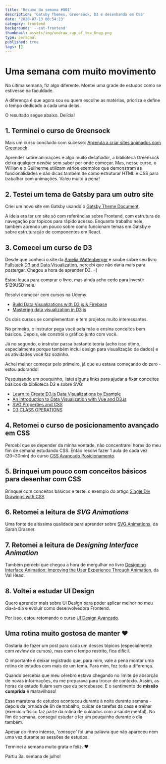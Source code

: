 ```yaml
---
title: 'Resumo da semana #001'
description: 'Gatsby Themes, Greensock, D3 e desenhando em CSS'
date: '2020-07-13 00:54:23'
category: frontend
background: '--cat-frontend'
thumbnail: assets/img/undraw_cup_of_tea_6nqg.png
type: personal
published: true
tags: []
---
```


# Uma semana com muito movimento

Na última semana, fiz algo diferente. Montei uma grade de estudos como se estivesse na faculdade.

A diferença é que agora sou eu quem escolhe as matérias, prioriza e define o tempo dedicado a cada uma delas. 

O resultado segue abaixo. Delícia!

## 1. Terminei o curso de Greensock

Mais um curso concluído com sucesso: [Aprenda a criar sites animados com Greensock](https://www.udemy.com/course/aprenda-a-criar-sites-animados-com-greensock/). 

Aprender sobre animações é algo muito desafiador, a biblioteca Greensock deixa qualquer *newbie* sem saber por onde começar. Mas, nesse curso, o Willian e o Guilherme utilizam vários exemplos que demonstram as funcionalidades e dão dicas também de como estruturar HTML e CSS para trabalhar com animações. Valeu muito a pena!

## 2. Testei um tema de Gatsby para um outro site

Criei um novo site em Gatsby usando o [Gatsby Theme Document](https://github.com/codebushi/gatsby-theme-document). 

A ideia era ter um site só com referências sobre Frontend, com estrutura de navegação por tópicos para rápido acesso. Enquanto trabalho nele, também aprendo um pouco sobre como funcionam temas em Gatsby e sobre estruturação de componentes em React.

## 3. Comecei um curso de D3

Desde que conheci o site da [Amelia Wattenberger](https://wattenberger.com/) e soube sobre seu livro [Fullstack D3 and Data Visualization](https://www.newline.co/fullstack-d3), percebi que não daria mais para postergar. Chegou a hora de aprender D3. =)

Estou louca para comprar o livro, mas ainda acho cedo para investir $129USD nele. 

Resolvi começar com cursos na Udemy:

- [Build Data Visualizations with D3.js & Firebase](https://www.udemy.com/share/1020mmB0oSeVtQ/)
- [Mastering data visualization in D3.js](https://www.udemy.com/share/101XxQB0oSeVtQ/)

Os dois cursos se complementam e tem projetos muito interessantes. 

No primeiro, o instrutor pega você pela mão e ensina conceitos bem básicos. Depois, ele constrói o gráfico junto com você. 

Já no segundo, o instrutor passa bastante teoria (acho isso ótimo, especialmente porque também inclui design para visualização de dados) e as atividades você faz sozinho. 

Achei melhor começar pelo primeiro, já que eu estava começando do zero - estou adorando! 

Pesquisando um pouquinho, listei alguns links para ajudar a fixar conceitos básicos da biblioteca D3 e sobre SVG:

- [Learn to Create D3.js Data Visualizations by Example](https://www.sitepoint.com/d3-js-data-visualizations/)
- [An Introduction to Data Visualization with Vue and D3.js](https://www.sitepoint.com/vue-d3-data-visualization-intro/)
- [SVG Properties and CSS](https://css-tricks.com/svg-properties-and-css/)
- [D3 CLASS OPERATIONS](https://jaketrent.com/post/d3-class-operations/)

## 4. Retomei o curso de posicionamento avançado em CSS

Percebi que se depender da minha vontade, não concentrarei horas do meu fim de semana estudando CSS. Então resolvi fazer 1 aula de cada vez (20~30min) do curso [CSS Avançado Posicionamento](https://www.origamid.com/curso/css-avancado-posicionamento/). 

## 5. Brinquei um pouco com conceitos básicos para desenhar com CSS

Brinquei com conceitos básicos e testei o exemplo do artigo [Single Div Drawings with CSS](https://hacks.mozilla.org/2014/09/single-div-drawings-with-css/).

## 6. Retomei a leitura de *SVG Animations*

Uma fonte de altíssima qualidade para aprender sobre [SVG Animations](https://www.amazon.com.br/SVG-Animations-Sarah-Drasner/dp/1491939702), da Sarah Drasner. 

## 7. Retomei a leitura de *Designing Interface Animation*

Também percebi que chegou a hora de mergulhar no livro [Designing Interface Animation: Improving the User Experience Through Animation](https://www.amazon.com.br/Designing-Interface-Animation-Improving-Experience-ebook/dp/B01J4NKSZA), da Val Head.

## 8. Voltei a estudar UI Design

Quero aprender mais sobre UI Design para poder aplicar melhor no meu dia-a-dia e evoluir como desenvolvedora Frontend. 

Por isso, estou retomando o curso [UI Design Avançado](https://www.origamid.com/curso/ui-design-avancado/).

## Uma rotina muito gostosa de manter ❤ 

Gostaria de fazer um post para cada um desses tópicos (especialmente com *review* de cursos), mas com o tempo restrito, fica difícil. 

O importante é deixar registrado que, para mim, vale a pena montar uma rotina de estudos com mais de um tema. Para mim, fez toda a diferença. 

Quando percebia que meu cérebro estava chegando no limite de absorção de novas informações, eu me preparava para trocar de contexto. Assim, as horas de estudo fluíam sem que eu percebesse. E o sentimento de **missão cumprida** é maravilhoso!

Essa maratona de estudos aconteceu durante à noite durante semana - depois da jornada de 8h de trabalho, cuidar de tarefas da casa e treinar (exercício físico faz parte da rotina de cuidados com a saúde mental). No fim de semana, consegui estudar e ler um pouquinho durante o dia também.

Apesar do ritmo intenso, *'cansaço'* foi uma palavra que não apareceu nem uma vez durante as sessões de estudos. 

Terminei a semana muito grata e feliz. ❤ 

Partiu 3a. semana de julho!